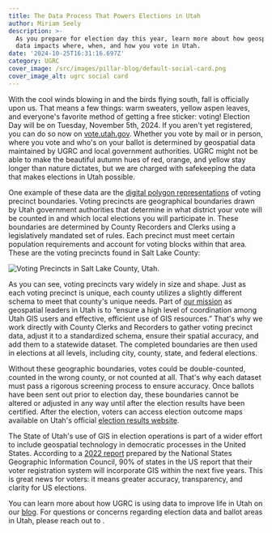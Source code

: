 ```yaml
---
title: The Data Process That Powers Elections in Utah
author: Miriam Seely
description: >-
  As you prepare for election day this year, learn more about how geospatial
  data impacts where, when, and how you vote in Utah.
date: '2024-10-25T16:31:16.697Z'
category: UGRC
cover_image: /src/images/pillar-blog/default-social-card.png
cover_image_alt: ugrc social card
---
```




With the cool winds blowing in and the birds flying south, fall is officially upon us. That means a few things: warm sweaters, yellow aspen leaves, and everyone's favorite method of getting a free sticker: voting! Election Day will be on Tuesday, November 5th, 2024. If you aren't yet registered, you can do so now on [vote.utah.gov](http://vote.utah.gov). Whether you vote by mail or in person, where you vote and who's on your ballot is determined by geospatial data maintained by UGRC and local government authorities. UGRC might not be able to make the beautiful autumn hues of red, orange, and yellow stay longer than nature dictates, but we are charged with safekeeping the data that makes elections in Utah possible. 

One example of these data are the [digital polygon representations](/products/sgid/political/voter-precincts/) of voting precinct boundaries. Voting precincts are geographical boundaries drawn by Utah government authorities that determine in what district your vote will be counted in and which local elections you will participate in. These boundaries are determined by County Recorders and Clerks using a legislatively mandated set of rules. Each precinct must meet certain population requirements and account for voting blocks within that area. These are the voting precincts found in Salt Lake County:

<Image
  src={centerlineImage}
  width={800}
  alt="Voting Precincts in Salt Lake County, Utah."
/>

As you can see, voting precincts vary widely in size and shape. Just as each voting precinct is unique, each county utilizes a slightly different schema to meet that county's unique needs. Part of [our mission](/about/) as geospatial leaders in Utah is to “ensure a high level of coordination among Utah GIS users and effective, efficient use of GIS resources.” That's why we work directly with County Clerks and Recorders to gather voting precinct data, adjust it to a standardized schema, ensure their spatial accuracy, and add them to a statewide dataset. The completed boundaries are then used in elections at all levels, including city, county, state, and federal elections.

Without these geographic boundaries, votes could be double-counted, counted in the wrong county, or not counted at all. That's why each dataset must pass a rigorous screening process to ensure accuracy. Once ballots have been sent out prior to election day, these boundaries cannot be altered or adjusted in any way until after the election results have been certified. After the election, voters can access election outcome maps available on Utah's official [election results website](https://electionresults.utah.gov/results/public/utah/elections/PrimaryCD2Recount2024).

The State of Utah's use of GIS in election operations is part of a wider effort to include geospatial technology in democratic processes in the United States. According to a [2022 report](https://nsgic.memberclicks.net/assets/docs/GEE/2022_October_StateElectionDirectorReport_final.pdf) prepared by the National States Geographic Information Council, 90% of states in the US report that their voter registration system will incorporate GIS within the next five years. This is great news for voters: it means greater accuracy, transparency, and clarity for US elections.

You can learn more about how UGRC is using data to improve life in Utah on our [blog](/blog/). For questions or concerns regarding election data and ballot areas in Utah, please reach out to <Contacts inline subject={frontmatter.title} contactKey='boundaries' />.
